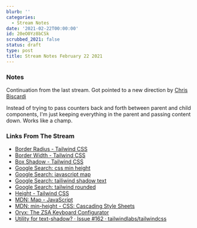 ```yaml
---
blurb: ''
categories:
  - Stream Notes
date: '2021-02-22T00:00:00'
id: 20eO0Yz8bCSk
scrubbed_2021: false
status: draft
type: post
title: Stream Notes February 22 2021
---
```


### Notes

Continuation from the last stream. Got pointed to a new direction by [Chris Biscardi](https://www.christopherbiscardi.com/)

Instead of trying to pass counters back and forth between parent and child components, I'm just keeping everything in the parent and passing content down. Works like a champ. 

### Links From The Stream


- [Border Radius - Tailwind CSS](https://tailwindcss.com/docs/border-radius)
- [Border Width - Tailwind CSS](https://tailwindcss.com/docs/border-width)
- [Box Shadow - Tailwind CSS](https://tailwindcss.com/docs/box-shadow)
- [Google Search: css min height](https://www.google.com/search?client=safari&rls=en&q=css+min+height&ie=UTF-8&oe=UTF-8)
- [Google Search: javascript map](https://www.google.com/search?client=safari&rls=en&q=javascript+map&ie=UTF-8&oe=UTF-8)
- [Google Search: tailiwind shadow text](https://www.google.com/search?client=safari&rls=en&q=tailiwind+shadow+text&ie=UTF-8&oe=UTF-8)
- [Google Search: tailwind rounded](https://www.google.com/search?client=safari&rls=en&q=tailwind+rounded&ie=UTF-8&oe=UTF-8)
- [Height - Tailwind CSS](https://tailwindcss.com/docs/height)
- [MDN: Map - JavaScript](https://developer.mozilla.org/en-US/docs/Web/JavaScript/Reference/Global_Objects/Map)
- [MDN: min-height - CSS: Cascading Style Sheets](https://developer.mozilla.org/en-US/docs/Web/CSS/min-height)
- [Oryx: The ZSA Keyboard Configurator](https://configure.ergodox-ez.com/moonlander/layouts/APODe/AdLPR/1)
- [Utility for text-shadow? · Issue #162 · tailwindlabs/tailwindcss](https://github.com/tailwindlabs/tailwindcss/issues/162)
